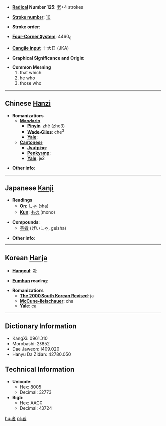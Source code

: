 * '''[[Wiktionary:Chinese radical index| Radical]] Number 125''': [[Wiktionary:Chinese radical index 老|老]]+4 strokes

* '''[[Wiktionary:Chinese total strokes index|Stroke number]]''': [[Wiktionary:Chinese total strokes index 10|10]]

* '''Stroke order''': 

* '''[[Wiktionary:Chinese four corner index|Four-Corner System]]''': 4460<sub>0</sub>

* '''[[Wiktionary:Chinese Cangjie index|Cangjie input]]''': 十大日 (JKA)

* '''Graphical Significance and Origin''': 

* '''Common Meaning'''
*#that which
*# he who
*# those who

----

== Chinese [[Hanzi]] ==

* '''Romanizations'''
** '''[[Mandarin]]'''
*** '''[[Pinyin]]''': zhě (zhe3)
*** '''[[Wade-Giles]]''': che<sup>3</sup>
*** '''[[Yale]]''': 
** '''[[Cantonese]]'''
*** '''[[Jyutping]]''':
*** '''[[Penkyamp]]''': 
*** '''[[Yale]]''': je2

* '''Other info''': 

----

== Japanese [[Kanji]] ==

* '''Readings'''
** '''[[On]]''': [[しゃ]] (sha)
** '''[[Kun]]''': [[もの]] (mono)

* '''Compounds''':
** [[芸者]] (げいしゃ, geisha)

* '''Other info''':  

----

== Korean [[Hanja]] ==

* '''[[Hangeul]]''': [[자]]

* '''[[Eumhun]] reading''': 

* '''Romanizations'''
** '''[[The 2000 South Korean Revised Romanization|The 2000 South Korean Revised]]''': ja
** '''[[McCune-Reischauer]]''': cha
** '''[[Yale]]''': ca

----

== Dictionary Information ==

* KangXi: 0961.010
* Morobashi: 28852
* Dae Jaweon: 1409.020
* Hanyu Da Zidian: 42780.050

== Technical Information ==

* '''Unicode''':
** Hex: 8005
** Decimal: 32773
* '''Big5''':
** Hex: AACC
** Decimal: 43724

[[hu:者]]
[[pl:者]]